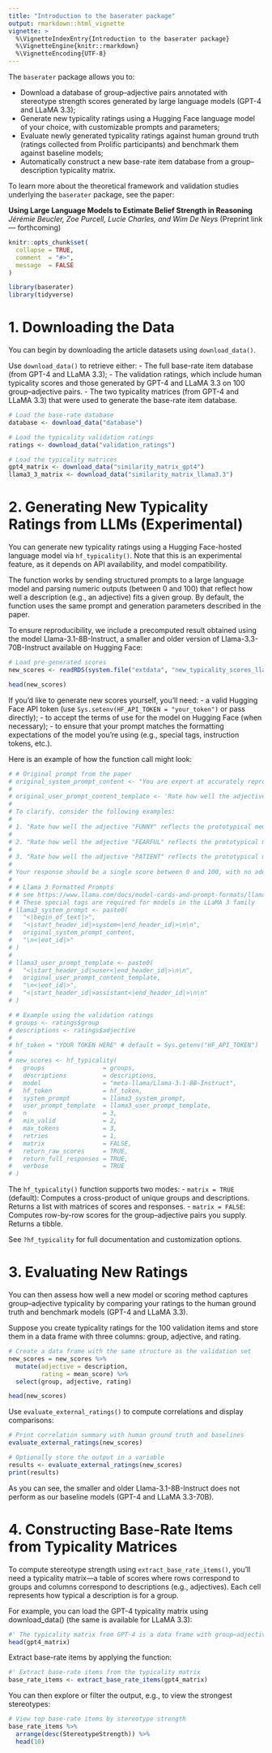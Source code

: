 ```yaml
---
title: "Introduction to the baserater package"
output: rmarkdown::html_vignette
vignette: >
  %\VignetteIndexEntry{Introduction to the baserater package}
  %\VignetteEngine{knitr::rmarkdown}
  %\VignetteEncoding{UTF-8}
---
```


The `baserater` package allows you to:

- Download a database of group–adjective pairs annotated with stereotype strength scores generated by large language models (GPT-4 and LLaMA 3.3);
- Generate new typicality ratings using a Hugging Face language model of your choice, with customizable prompts and parameters;
- Evaluate newly generated typicality ratings against human ground truth (ratings collected from Prolific participants) and benchmark them against baseline models;
- Automatically construct a new base-rate item database from a group–description typicality matrix.

To learn more about the theoretical framework and validation studies underlying the `baserater` package, see the paper:

**Using Large Language Models to Estimate Belief Strength in Reasoning**
*Jérémie Beucler, Zoe Purcell, Lucie Charles, and Wim De Neys*
(Preprint link — forthcoming)

```r
knitr::opts_chunk$set(
  collapse = TRUE,
  comment  = "#>",
  message  = FALSE
)
```

```r
library(baserater)
library(tidyverse)
```

# 1. Downloading the Data

You can begin by downloading the article datasets using `download_data()`.

Use `download_data()` to retrieve either:
- The full base-rate item database (from GPT-4 and LLaMA 3.3);
- The validation ratings, which include human typicality scores and those generated by GPT-4 and LLaMA 3.3 on 100 group–adjective pairs.
- The two typicality matrices (from GPT-4 and LLaMA 3.3) that were used to generate the base-rate item database.

```r
# Load the base-rate database
database <- download_data("database")

# Load the typicality validation ratings
ratings <- download_data("validation_ratings")

# Load the typicality matrices
gpt4_matrix <- download_data("similarity_matrix_gpt4")
llama3_3_matrix <- download_data("similarity_matrix_llama3.3")
```


# 2. Generating New Typicality Ratings from LLMs (Experimental)

You can generate new typicality ratings using a Hugging Face-hosted language model via `hf_typicality()`. Note that this is an experimental feature, as it depends on API availability, and model compatibility.

The function works by sending structured prompts to a large language model and parsing numeric outputs (between 0 and 100) that reflect how well a description (e.g., an adjective) fits a given group. By default, the function uses the same prompt and generation parameters described in the paper.

To ensure reproducibility, we include a precomputed result obtained using the model Llama-3.1-8B-Instruct, a smaller and older version of Llama-3.3-70B-Instruct available on Hugging Face:

```r
# Load pre-generated scores
new_scores <- readRDS(system.file("extdata", "new_typicality_scores_llama3.1_8B.rds", package = "baserater"))

head(new_scores)
```

If you’d like to generate new scores yourself, you’ll need:
- a valid Hugging Face API token (use `Sys.setenv(HF_API_TOKEN = "your_token")` or pass directly);
- to accept the terms of use for the model on Hugging Face (when necessary);
- to ensure that your prompt matches the formatting expectations of the model you’re using (e.g., special tags, instruction tokens, etc.).

Here is an example of how the function call might look:

```r
# # Original prompt from the paper
# original_system_prompt_content <- "You are expert at accurately reproducing the stereotypical associations humans make, in order to annotate data for experiments. Your focus is to capture common societal perceptions and stereotypes, rather than factual attributes of the groups, even when they are negative or unfounded."
# 
# original_user_prompt_content_template <- 'Rate how well the adjective "{description}" reflects the prototypical member of the group "{group}" on a scale from 0 ("Not at all") to 100 ("Extremely").
# 
# To clarify, consider the following examples:
# 
# 1. "Rate how well the adjective "FUNNY" reflects the prototypical member of the group "CLOWN" on a scale from 0 (Not at all) to 100 (Extremely)." A high rating is expected because the adjective "FUNNY" closely aligns with the typical characteristics of a "CLOWN".
# 
# 2. "Rate how well the adjective "FEARFUL" reflects the prototypical member of the group "FIREFIGHTER" on a scale from 0 (Not at all) to 100 (Extremely)." A low rating is expected because the adjective "FEARFUL" diverges significantly from the typical characteristics of a "FIREFIGHTER".
# 
# 3. "Rate how well the adjective "PATIENT" reflects the prototypical member of the group "ENGINEER" on a scale from 0 (Not at all) to 100 (Extremely)." A mid-scale rating is expected because the adjective "PATIENT" neither closely aligns nor diverges significantly from the typical characteristics of an "ENGINEER".
# 
# Your response should be a single score between 0 and 100, with no additional text, letters, or symbols included.'
# 
# # Llama 3 Formatted Prompts
# # see https://www.llama.com/docs/model-cards-and-prompt-formats/llama3_1/
# # These special tags are required for models in the LLaMA 3 family
# llama3_system_prompt <- paste0(
#   "<|begin_of_text|>",
#   "<|start_header_id|>system<|end_header_id|>\n\n",
#   original_system_prompt_content,
#   "\n<|eot_id|>"
# )
# 
# llama3_user_prompt_template <- paste0(
#   "<|start_header_id|>user<|end_header_id|>\n\n",
#   original_user_prompt_content_template,
#   "\n<|eot_id|>",
#   "<|start_header_id|>assistant<|end_header_id|>\n\n"
# )

# # Example using the validation ratings
# groups <- ratings$group
# descriptions <- ratings$adjective
# 
# hf_token = "YOUR TOKEN HERE" # default = Sys.getenv("HF_API_TOKEN")
# 
# new_scores <- hf_typicality(
#   groups                = groups,
#   descriptions          = descriptions,
#   model                 = "meta-llama/Llama-3.1-8B-Instruct",
#   hf_token              = hf_token,
#   system_prompt         = llama3_system_prompt,
#   user_prompt_template  = llama3_user_prompt_template,
#   n                     = 3,
#   min_valid             = 2,
#   max_tokens            = 3,
#   retries               = 1,
#   matrix                = FALSE,
#   return_raw_scores     = TRUE,
#   return_full_responses = TRUE,
#   verbose               = TRUE
# )
```

The `hf_typicality()` function supports two modes:
- `matrix = TRUE` (default): Computes a cross-product of unique groups and descriptions. Returns a list with matrices of scores and responses.
- `matrix = FALSE`: Computes row-by-row scores for the group–adjective pairs you supply. Returns a tibble.

See `?hf_typicality` for full documentation and customization options.

# 3. Evaluating New Ratings

You can then assess how well a new model or scoring method captures group–adjective typicality by comparing your ratings to the human ground truth and benchmark models (GPT-4 and LLaMA 3.3).

Suppose you create typicality ratings for the 100 validation items and store them in a data frame with three columns: group, adjective, and rating.

```r
# Create a data frame with the same structure as the validation set
new_scores = new_scores %>% 
  mutate(adjective = description,
         rating = mean_score) %>%
  select(group, adjective, rating)

head(new_scores)
```

Use `evaluate_external_ratings()` to compute correlations and display comparisons:

```r
# Print correlation summary with human ground truth and baselines
evaluate_external_ratings(new_scores)

# Optionally store the output in a variable
results <- evaluate_external_ratings(new_scores)
print(results)
```

As you can see, the smaller and older Llama-3.1-8B-Instruct does not perform as our baseline models (GPT-4 and LLaMA 3.3-70B).

# 4. Constructing Base-Rate Items from Typicality Matrices

To compute stereotype strength using `extract_base_rate_items()`, you’ll need a typicality matrix—a table of scores where rows correspond to groups and columns correspond to descriptions (e.g., adjectives). Each cell represents how typical a description is for a group.

For example, you can load the GPT-4 typicality matrix using download_data() (the same is available for LLaMA 3.3):

```r
#' The typicality matrix from GPT-4 is a data frame with group–adjective pairs and their typicality scores
head(gpt4_matrix)
```

Extract base-rate items by applying the function:

```r
#' Extract base-rate items from the typicality matrix
base_rate_items <- extract_base_rate_items(gpt4_matrix)
```

You can then explore or filter the output, e.g., to view the strongest stereotypes:

```r
# View top base-rate items by stereotype strength
base_rate_items %>%
  arrange(desc(StereotypeStrength)) %>%
  head(10)
```

